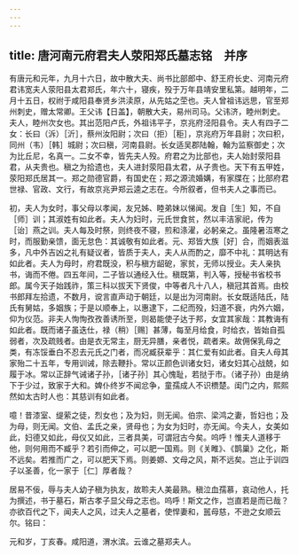 ```yaml
---
---
---
```

title: 唐河南元府君夫人荥阳郑氏墓志铭　并序
---



有唐元和元年，九月十六日，故中散大夫、尚书比部郎中、舒王府长史、河南元府君讳宽夫人荥阳县太君郑氏，年六十，寝疾，殁于万年县靖安里私第。越明年，二月十五日，权祔于咸阳县奉贤乡洪渎原，从先姑之茔也。夫人曾祖讳远思，官至郑州刺史，赠太常卿。王父讳【日盖】，朝散大夫，易州司马。父讳济，睦州刺史。夫人，睦州次女也。其出范阳卢氏，外祖讳平子，京兆府泾阳县令。夫人有四子二女：长曰（泝）［沂］，蔡州汝阳尉；次曰（拒）［秬］，京兆府万年县尉；次曰积，同州（韦）［韩］城尉；次曰稹，河南县尉。长女适吴郡陆翰，翰为监察御史；次为比丘尼，名真一。二女不幸，皆先夫人殁。府君之为比部也，夫人始封荥阳县君，从夫贵也。稹之为拾遗也，夫人进封荥阳县太君，从子贵也。天下有五甲姓，荥阳郑氏居其一。郑之勋德官爵，有国史在；郑之源流婚媾，有家牒在；比部府君世禄、官政、文行，有故京兆尹郑云逵之志在。今所叙者，但书夫人之事而已。

初，夫人为女时，事父母以孝闻，友兄姊、睦弟妹以悌闻。发自［生］知，不自［师］训；其淑姓有如此者。夫人为妇时，元氏世食贫，然以丰洁家祀，传为［诒］燕之训。夫人每及时祭，则终夜不寝，煎和涤濯，必躬亲之。虽隆暑沍寒之时，而服勤亲馈，面无怠色：其诚敬有如此者。元、郑皆大族［好］合，而姻表滋多，凡中外吉凶之礼有疑议者，皆质于夫人，夫人从而酌之，靡不中礼：其明达有如此者。夫人为母时，府君既没，积与稹方龆砨，家贫，无师以授业。夫人亲执书，诲而不倦。四五年间，二子皆以通经入仕。稹既第，判入等，授秘书省校书郎。属今天子始践祚，策三科以拔天下贤俊，中等者凡十八人，稹冠其首焉。由校书郎拜左拾遗，不数月，谠言直声动于朝廷，以是出为河南尉。长女既适陆氏，陆氏有舅姑，多姻族；于是以顺奉上，以惠逮下，二纪而殁，妇道不衰，内外六姻，仰为仪范。非夫人恂恂孜孜善诱所至，则曷能使子达于邦，女宜其家哉：其教诲有如此者。既而诸子虽迭仕，禄（稍）［赐］甚薄，每至月给食，时给衣，皆始自孤弱者，次及疏贱者。由是衣无常主，厨无异膳，亲者悦，疏者来。故佣保乳母之类，有冻馁垂白不忍去元氏之门者，而况臧获辈乎：其仁爱有如此者。自夫人母其家殆二十五年，专用训诫，除去鞭扑。常以正颜色训诸女妇，诸女妇其心战兢，如履于冰。常以正辞气诫诸子孙，［诸子孙］其心愧耻，若挞于市。（诸子孙）由是纳下于少过，致家于大和。婢仆终岁不闻忿争，童孺成人不识槚楚。闺门之内，熙熙然如太古时人也：其慈训有如此者。

噫！昔漆室、缇萦之徒，烈女也；及为妇，则无闻。伯宗、梁鸿之妻，哲妇也；及为母，则无闻。文伯、孟氏之亲，贤母也；为女为妇时，亦无闻。今夫人，女美如此，妇德又如此，母仪又如此，三者具美，可谓冠古今矣。呜呼！惟夫人道移于他，则何用而不臧乎？若引而伸之，可以肥一国焉。则《关睢》、《鹊巢》之化，斯不远矣。若推而广之，可以肥天下焉。则姜嫄、文母之风，斯不远矣。岂止于训四子以圣善，化一家于［仁］厚者哉？

居易不佞，辱与夫人幼子稹为执友，故聆夫人美最熟。稹泣血孺慕，哀动他人，托为撰述，书于墓石，斯古孝子显父母之志也。呜呼！斯文之作，岂直若是而已哉？亦欲百代之下，闻夫人之风，过夫人之墓者，使悍妻和，嚚母慈，不逊之女顺云尔。铭曰：

元和岁，丁亥春。咸阳道，渭水滨。云谁之墓郑夫人。